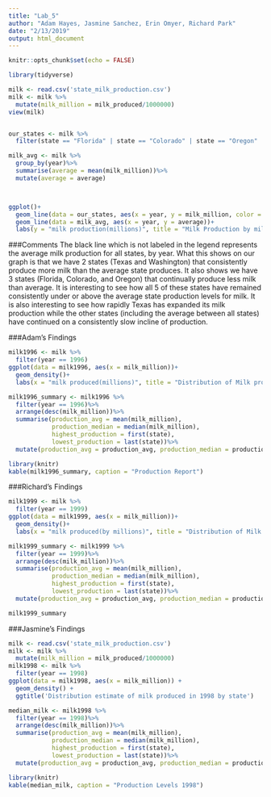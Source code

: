 ```yaml
---
title: "Lab_5"
author: "Adam Hayes, Jasmine Sanchez, Erin Omyer, Richard Park"
date: "2/13/2019"
output: html_document
---
```


```r
knitr::opts_chunk$set(echo = FALSE)
```

```r
library(tidyverse)

milk <- read.csv('state_milk_production.csv')
milk <- milk %>%
  mutate(milk_million = milk_produced/1000000)
view(milk)


our_states <- milk %>%
  filter(state == "Florida" | state == "Colorado" | state == "Oregon" | state == "Washington" | state == "Texas")

milk_avg <- milk %>%
  group_by(year)%>%
  summarise(average = mean(milk_million))%>%
  mutate(average = average)



ggplot()+
  geom_line(data = our_states, aes(x = year, y = milk_million, color = state))+
  geom_line(data = milk_avg, aes(x = year, y = average))+
  labs(y = "milk production(millions)", title = "Milk Production by million lbs Over Time")
```

###Comments
The black line which is not labeled in the legend represents the average milk production for all states, by year.  What this shows on our graph is that we have 2 states (Texas and Washington) that consistently produce more milk than the average state produces.  It also shows we have 3 states (Florida, Colorado, and Oregon) that continually produce less milk than average.  It is interesting to see how all 5 of these states have remained consistently under or above the average state production levels for milk.  It is also interesting to see how rapidly Texas has expanded its milk production while the other states (including the average between all states) have continued on a consistently slow incline of production.



###Adam's Findings

```r
milk1996 <- milk %>%
  filter(year == 1996)
ggplot(data = milk1996, aes(x = milk_million))+
  geom_density()+
  labs(x = "milk produced(millions)", title = "Distribution of Milk produced in 1996")

milk1996_summary <- milk1996 %>%
  filter(year == 1996)%>%
  arrange(desc(milk_million))%>%
  summarise(production_avg = mean(milk_million),
            production_median = median(milk_million),
            highest_production = first(state),
            lowest_production = last(state))%>%
  mutate(production_avg = production_avg, production_median = production_median, highest_production = highest_production, lowest_production = lowest_production)

```
```r
library(knitr)
kable(milk1996_summary, caption = "Production Report")
```

###Richard's Findings

```r
milk1999 <- milk %>%
  filter(year == 1999)
ggplot(data = milk1999, aes(x = milk_million))+
  geom_density()+
  labs(x = "milk produced(by millions)", title = "Distribution of Milk produced in 1999")

milk1999_summary <- milk1999 %>%
  filter(year == 1999)%>%
  arrange(desc(milk_million))%>%
  summarise(production_avg = mean(milk_million),
            production_median = median(milk_million),
            highest_production = first(state),
            lowest_production = last(state))%>%
  mutate(production_avg = production_avg, production_median = production_median, highest_production = highest_production, lowest_production = lowest_production)

milk1999_summary
```

###Jasmine's Findings

```r
milk <- read.csv('state_milk_production.csv')
milk <- milk %>%
  mutate(milk_million = milk_produced/1000000)
milk1998 <- milk %>%
  filter(year == 1998)
ggplot(data = milk1998, aes(x = milk_million)) +
  geom_density() + 
  ggtitle('Distribution estimate of milk produced in 1998 by state')

median_milk <- milk1998 %>%
  filter(year == 1998)%>%
  arrange(desc(milk_million))%>%
  summarise(production_avg = mean(milk_million),
            production_median = median(milk_million),
            highest_production = first(state),
            lowest_production = last(state))%>%
  mutate(production_avg = production_avg, production_median = production_median, highest_production = highest_production, lowest_production = lowest_production)

```
```r
library(knitr)
kable(median_milk, caption = "Production Levels 1998")
```

